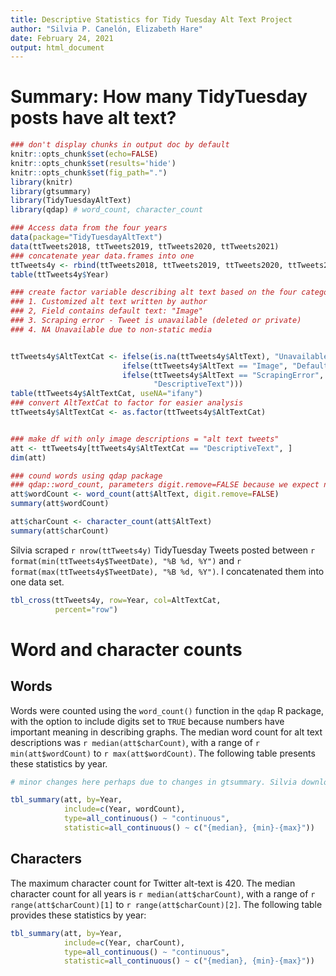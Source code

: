 ```yaml
---
title: Descriptive Statistics for Tidy Tuesday Alt Text Project
author: "Silvia P. Canelón, Elizabeth Hare"
date: February 24, 2021
output: html_document
---
```


# Summary: How many TidyTuesday posts have alt text?



``` r
### don't display chunks in output doc by default
knitr::opts_chunk$set(echo=FALSE)
knitr::opts_chunk$set(results='hide')
knitr::opts_chunk$set(fig_path=".")
library(knitr)
library(gtsummary)
library(TidyTuesdayAltText)
library(qdap) # word_count, character_count

### Access data from the four years
data(package="TidyTuesdayAltText")
data(ttTweets2018, ttTweets2019, ttTweets2020, ttTweets2021)
### concatenate year data.frames into one
ttTweets4y <- rbind(ttTweets2018, ttTweets2019, ttTweets2020, ttTweets2021)
table(ttTweets4y$Year)

### create factor variable describing alt text based on the four categories
### 1. Customized alt text written by author
### 2, Field contains default text: "Image"
### 3. Scraping error - Tweet is unavailable (deleted or private)
### 4. NA Unavailable due to non-static media


ttTweets4y$AltTextCat <- ifelse(is.na(ttTweets4y$AltText), "UnavailableNonStatic",
                         ifelse(ttTweets4y$AltText == "Image", "DefaultDescription",
                         ifelse(ttTweets4y$AltText == "ScrapingError", "ScrapingError",
                                "DescriptiveText")))
table(ttTweets4y$AltTextCat, useNA="ifany")
### convert AltTextCat to factor for easier analysis
ttTweets4y$AltTextCat <- as.factor(ttTweets4y$AltTextCat)


### make df with only image descriptions = "alt text tweets"
att <- ttTweets4y[ttTweets4y$AltTextCat == "DescriptiveText", ]
dim(att)

### cound words using qdap package
### qdap::word_count, parameters digit.remove=FALSE because we expect numerals
att$wordCount <- word_count(att$AltText, digit.remove=FALSE)
summary(att$wordCount)

att$charCount <- character_count(att$AltText)
summary(att$charCount)
```

<!-- Silvia: Minor change here to include a more specific date range-->

Silvia scraped `r nrow(ttTweets4y)` TidyTuesday Tweets posted between `r format(min(ttTweets4y$TweetDate), "%B %d, %Y")` and `r format(max(ttTweets4y$TweetDate), "%B %d, %Y")`. I concatenated them into one data set.

``` r
tbl_cross(ttTweets4y, row=Year, col=AltTextCat,
          percent="row")
```

# Word and character counts

## Words

Words were counted using the `word_count()` function in the `qdap` R package, with
the option to include digits set to `TRUE` because numbers have important meaning
in describing graphs. The median word count for alt text descriptions was 
`r median(att$charCount)`, with a range of 
`r min(att$wordCount)` to 
`r max(att$wordCount)`. 
The following table presents these statistics by year.


``` r
# minor changes here perhaps due to changes in gtsummary. Silvia downloaded gtsummary v1.3.7

tbl_summary(att, by=Year,
            include=c(Year, wordCount),
            type=all_continuous() ~ "continuous",
            statistic=all_continuous() ~ c("{median}, {min}-{max}"))

```

## Characters

<!-- Silvia: I'm not sure what was meant by the first line of the paragraph. As an aside, the maximum number of characters allowed for Twitter media alt-text is 1,000-->

The maximum character count for Twitter alt-text is 420. The median character count for all years is `r median(att$charCount)`, with a range of `r range(att$charCount)[1]` to `r range(att$charCount)[2]`. The following table provides these statistics by year:

``` r

tbl_summary(att, by=Year,
            include=c(Year, charCount),
            type=all_continuous() ~ "continuous",
            statistic=all_continuous() ~ c("{median}, {min}-{max}"))

```

